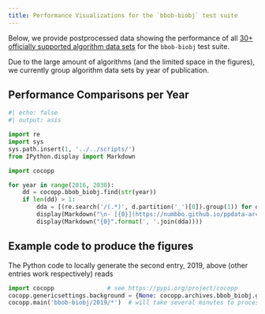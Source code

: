 ```yaml
---
title: Performance Visualizations for the `bbob-biobj` test suite 
---
```


Below, we provide postprocessed data showing the performance of all [30+ officially supported algorithm data sets](../../../../data-archive/bbob-biobj.html) for the `bbob-biobj` test suite.

Due to the large amount of algorithms (and the limited space in the figures), we currently group algorithm data sets by year of publication.


## Performance Comparisons per Year

```python
#| echo: false
#| output: asis

import re
import sys
sys.path.insert(1, '../../scripts/')
from IPython.display import Markdown

import cocopp

for year in range(2016, 2030):
	dd = cocopp.bbob_biobj.find(str(year))
	if len(dd) > 1:
		dda = [(re.search('/(.*)', d.partition('_')[0]).group(1)) for d in dd]
		display(Markdown("\n- [{0}](https://numbbo.github.io/ppdata-archive/bbob-biobj/{0}/index.html):".format(year)))
		display(Markdown("{0}".format(', '.join(dda))))

```



## Example code to produce the figures

The Python code to locally generate the second entry, 2019,
above (other entries work respectively) reads

```python
import cocopp               # see https://pypi.org/project/cocopp
cocopp.genericsettings.background = {None: cocopp.archives.bbob_biobj.get_all('2016')}
cocopp.main('bbob-biobj/2019/*')  # will take several minutes to process

```


